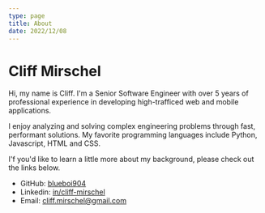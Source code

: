 ```yaml
---
type: page
title: About
date: 2022/12/08
---
```


# Cliff Mirschel

Hi, my name is Cliff. I'm a Senior Software Engineer with over 5 years of professional experience in developing high-trafficed web and mobile applications.

I enjoy analyzing and solving complex engineering problems through fast, performant solutions.
My favorite programming languages include Python, Javascript, HTML and CSS.

I'f you'd like to learn a little more about my background, please check out the links below.

- GitHub: [blueboi904](https://github.com/blueboi904)
- Linkedin: [in/cliff-mirschel](https://www.linkedin.com/in/cliff-mirschel/)
- Email: cliff.mirschel@gmail.com
